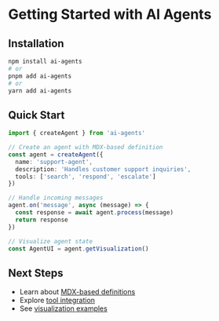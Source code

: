 # Getting Started with AI Agents

## Installation

```bash
npm install ai-agents
# or
pnpm add ai-agents
# or
yarn add ai-agents
```

## Quick Start

```typescript
import { createAgent } from 'ai-agents'

// Create an agent with MDX-based definition
const agent = createAgent({
  name: 'support-agent',
  description: 'Handles customer support inquiries',
  tools: ['search', 'respond', 'escalate']
})

// Handle incoming messages
agent.on('message', async (message) => {
  const response = await agent.process(message)
  return response
})

// Visualize agent state
const AgentUI = agent.getVisualization()
```

## Next Steps

- Learn about [MDX-based definitions](/agents/api-reference#mdx-definitions)
- Explore [tool integration](/agents/api-reference#tools)
- See [visualization examples](/agents/examples#visualization)
